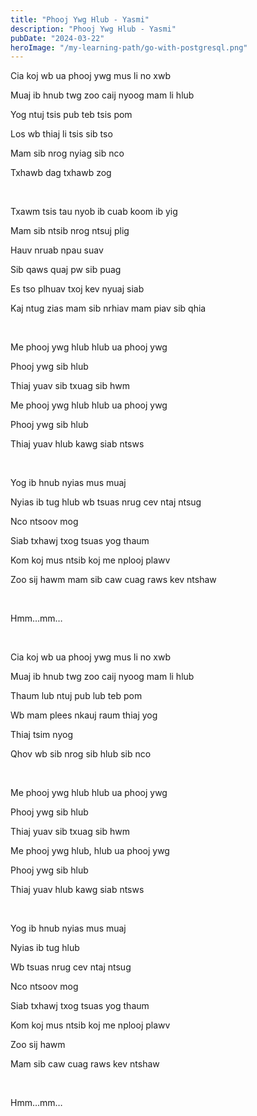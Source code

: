 ```yaml
---
title: "Phooj Ywg Hlub - Yasmi"
description: "Phooj Ywg Hlub - Yasmi"
pubDate: "2024-03-22"
heroImage: "/my-learning-path/go-with-postgresql.png"
---
```


Cia koj wb ua phooj ywg mus li no xwb

Muaj ib hnub twg zoo caij nyoog mam li hlub

Yog ntuj tsis pub teb tsis pom

Los wb thiaj li tsis sib tso

Mam sib nrog nyiag sib nco

Txhawb dag txhawb zog

<br />

Txawm tsis tau nyob ib cuab koom ib yig

Mam sib ntsib nrog ntsuj plig

Hauv nruab npau suav

Sib qaws quaj pw sib puag

Es tso plhuav txoj kev nyuaj siab

Kaj ntug zias mam sib nrhiav mam piav sib qhia

<br />

Me phooj ywg hlub hlub ua phooj ywg

Phooj ywg sib hlub

Thiaj yuav sib txuag sib hwm

Me phooj ywg hlub hlub ua phooj ywg

Phooj ywg sib hlub

Thiaj yuav hlub kawg siab ntsws

<br />

Yog ib hnub nyias mus muaj

Nyias ib tug hlub wb tsuas nrug cev ntaj ntsug

Nco ntsoov mog

Siab txhawj txog tsuas yog thaum

Kom koj mus ntsib koj me nplooj plawv

Zoo sij hawm mam sib caw cuag raws kev ntshaw

<br />

Hmm…mm…

<br />

Cia koj wb ua phooj ywg mus li no xwb

Muaj ib hnub twg zoo caij nyoog mam li hlub

Thaum lub ntuj pub lub teb pom

Wb mam plees nkauj raum thiaj yog

Thiaj tsim nyog

Qhov wb sib nrog sib hlub sib nco

<br />

Me phooj ywg hlub hlub ua phooj ywg

Phooj ywg sib hlub

Thiaj yuav sib txuag sib hwm

Me phooj ywg hlub, hlub ua phooj ywg

Phooj ywg sib hlub

Thiaj yuav hlub kawg siab ntsws

<br />

Yog ib hnub nyias mus muaj

Nyias ib tug hlub

Wb tsuas nrug cev ntaj ntsug

Nco ntsoov mog

Siab txhawj txog tsuas yog thaum

Kom koj mus ntsib koj me nplooj plawv

Zoo sij hawm

Mam sib caw cuag raws kev ntshaw

<br />

Hmm…mm…
